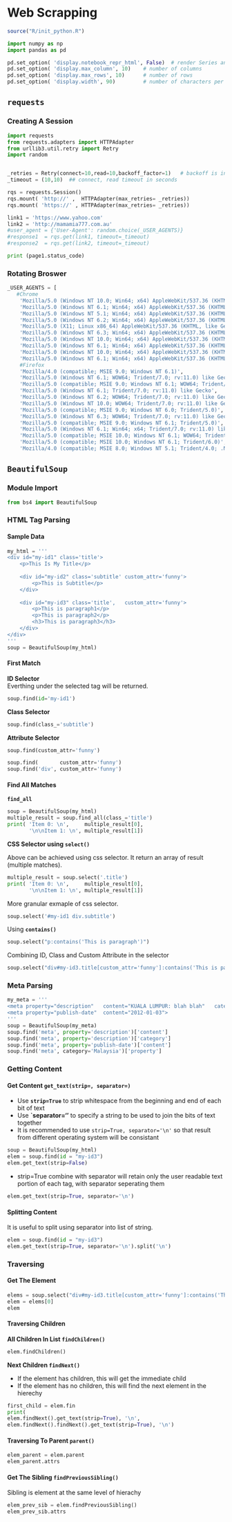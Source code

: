 # Web Scrapping

```r
source("R/init_python.R")
```

```python
import numpy as np
import pandas as pd

pd.set_option( 'display.notebook_repr_html', False)  # render Series and DataFrame as text, not HTML
pd.set_option( 'display.max_column', 10)    # number of columns
pd.set_option( 'display.max_rows', 10)      # number of rows
pd.set_option( 'display.width', 90)         # number of characters per row
```


## `requests`


### Creating A Session

```python
import requests
from requests.adapters import HTTPAdapter
from urllib3.util.retry import Retry
import random


_retries = Retry(connect=10,read=10,backoff_factor=1)   # backoff is incremental interval in seconds between retries
_timeout = (10,10)  ## connect, read timeout in seconds

rqs = requests.Session()
rqs.mount( 'http://' ,  HTTPAdapter(max_retries= _retries))
rqs.mount( 'https://' , HTTPAdapter(max_retries= _retries))
```


```python
link1 = 'https://www.yahoo.com'
link2 = 'http://mamamia777.com.au'
#user_agent = {'User-Agent': random.choice(_USER_AGENTS)}
#response1  = rqs.get(link1, timeout=_timeout)
#response2  = rqs.get(link2, timeout=_timeout)  
```


```python
print (page1.status_code)
```

### Rotating Broswer

```python
_USER_AGENTS = [
   #Chrome
    'Mozilla/5.0 (Windows NT 10.0; Win64; x64) AppleWebKit/537.36 (KHTML, like Gecko) Chrome/60.0.3112.113 Safari/537.36',
    'Mozilla/5.0 (Windows NT 6.1; Win64; x64) AppleWebKit/537.36 (KHTML, like Gecko) Chrome/60.0.3112.90 Safari/537.36',
    'Mozilla/5.0 (Windows NT 5.1; Win64; x64) AppleWebKit/537.36 (KHTML, like Gecko) Chrome/60.0.3112.90 Safari/537.36',
    'Mozilla/5.0 (Windows NT 6.2; Win64; x64) AppleWebKit/537.36 (KHTML, like Gecko) Chrome/60.0.3112.90 Safari/537.36',
    'Mozilla/5.0 (X11; Linux x86_64) AppleWebKit/537.36 (KHTML, like Gecko) Chrome/44.0.2403.157 Safari/537.36',
    'Mozilla/5.0 (Windows NT 6.3; Win64; x64) AppleWebKit/537.36 (KHTML, like Gecko) Chrome/60.0.3112.113 Safari/537.36',
    'Mozilla/5.0 (Windows NT 10.0; Win64; x64) AppleWebKit/537.36 (KHTML, like Gecko) Chrome/57.0.2987.133 Safari/537.36',
    'Mozilla/5.0 (Windows NT 6.1; Win64; x64) AppleWebKit/537.36 (KHTML, like Gecko) Chrome/57.0.2987.133 Safari/537.36',
    'Mozilla/5.0 (Windows NT 10.0; Win64; x64) AppleWebKit/537.36 (KHTML, like Gecko) Chrome/55.0.2883.87 Safari/537.36',
    'Mozilla/5.0 (Windows NT 6.1; Win64; x64) AppleWebKit/537.36 (KHTML, like Gecko) Chrome/55.0.2883.87 Safari/537.36',
    #Firefox
    'Mozilla/4.0 (compatible; MSIE 9.0; Windows NT 6.1)',
    'Mozilla/5.0 (Windows NT 6.1; WOW64; Trident/7.0; rv:11.0) like Gecko',
    'Mozilla/5.0 (compatible; MSIE 9.0; Windows NT 6.1; WOW64; Trident/5.0)',
    'Mozilla/5.0 (Windows NT 6.1; Trident/7.0; rv:11.0) like Gecko',
    'Mozilla/5.0 (Windows NT 6.2; WOW64; Trident/7.0; rv:11.0) like Gecko',
    'Mozilla/5.0 (Windows NT 10.0; WOW64; Trident/7.0; rv:11.0) like Gecko',
    'Mozilla/5.0 (compatible; MSIE 9.0; Windows NT 6.0; Trident/5.0)',
    'Mozilla/5.0 (Windows NT 6.3; WOW64; Trident/7.0; rv:11.0) like Gecko',
    'Mozilla/5.0 (compatible; MSIE 9.0; Windows NT 6.1; Trident/5.0)',
    'Mozilla/5.0 (Windows NT 6.1; Win64; x64; Trident/7.0; rv:11.0) like Gecko',
    'Mozilla/5.0 (compatible; MSIE 10.0; Windows NT 6.1; WOW64; Trident/6.0)',
    'Mozilla/5.0 (compatible; MSIE 10.0; Windows NT 6.1; Trident/6.0)',
    'Mozilla/4.0 (compatible; MSIE 8.0; Windows NT 5.1; Trident/4.0; .NET CLR 2.0.50727; .NET CLR 3.0.4506.2152; .NET CLR 3.5.30729)']
```


## `BeautifulSoup`

### Module Import

```python
from bs4 import BeautifulSoup
```

### HTML Tag Parsing 

#### Sample Data

```python
my_html = '''
<div id="my-id1" class='title'> 
    <p>This Is My Title</p>
    
    <div id="my-id2" class='subtitle' custom_attr='funny'>
        <p>This is Subtitle</p>
    </div>
    
    <div id="my-id3" class='title',   custom_attr='funny'>
        <p>This is paragraph1</p>
        <p>This is paragraph2</p>
        <h3>This is paragraph3</h3>
    </div>
</div>
'''
soup = BeautifulSoup(my_html)
```

#### First Match

**ID Selector**  
Everthing under the selected tag will be returned.

```python
soup.find(id='my-id1')
```

**Class Selector**

```python
soup.find(class_='subtitle')
```

**Attribute Selector**

```python
soup.find(custom_attr='funny')
```

```python
soup.find(       custom_attr='funny')
soup.find('div', custom_attr='funny')
```


#### Find All Matches

**`find_all`**  

```python
soup = BeautifulSoup(my_html)
multiple_result = soup.find_all(class_='title')
print( 'Item 0: \n',     multiple_result[0],
       '\n\nItem 1: \n', multiple_result[1])
```

**CSS Selector using `select()`**  

Above can be achieved using css selector. It return an array of result (multiple matches).

```python
multiple_result = soup.select('.title')
print( 'Item 0: \n',     multiple_result[0],
       '\n\nItem 1: \n', multiple_result[1])
```

More granular exmaple of css selector.

```python
soup.select('#my-id1 div.subtitle')
```

Using **`contains()`**

```python
soup.select("p:contains('This is paragraph')")
```
Combining ID, Class and Custom Attribute in the selector

```python
soup.select("div#my-id3.title[custom_attr='funny']:contains('This is paragraph')")
```

### Meta Parsing

```python
my_meta = '''
<meta property="description"   content="KUALA LUMPUR: blah blah"   category="Malaysia">
<meta property="publish-date"  content="2012-01-03">
'''
soup = BeautifulSoup(my_meta)
soup.find('meta', property='description')['content']
soup.find('meta', property='description')['category']
soup.find('meta', property='publish-date')['content']
soup.find('meta', category='Malaysia')['property']
```

### Getting Content 

#### Get Content `get_text(strip=, separator=)`

- Use **`strip=True`** to strip whitespace from the beginning and end of each bit of text  
- Use **`separator='\n'** to specify a string to be used to join the bits of text together
- It is recommended to use `strip=True, separator='\n'` so that result from different operating system will be consistant  

```python
soup = BeautifulSoup(my_html)
elem = soup.find(id = "my-id3")
elem.get_text(strip=False)
```

- strip=True combine with separator will retain only the user readable text portion of each tag, with separator seperating them

```python
elem.get_text(strip=True, separator='\n')
```

#### Splitting Content

It is useful to split using separator into list of string.

```python
elem = soup.find(id = "my-id3")
elem.get_text(strip=True, separator='\n').split('\n')
```

### Traversing

#### Get The Element

```python
elems = soup.select("div#my-id3.title[custom_attr='funny']:contains('This is paragraph')")
elem = elems[0]
elem
```

#### Traversing Children

**All Children In List  `findChildren()`**

```python
elem.findChildren()
```

**Next Children `findNext()`**  

- If the element has children, this will get the immediate child  
- If the element has no children, this will find the next element in the hierechy  

```python
first_child = elem.fin
print( 
elem.findNext().get_text(strip=True), '\n', 
elem.findNext().findNext().get_text(strip=True), '\n')
```

#### Traversing To Parent `parent()`

```python
elem_parent = elem.parent
elem_parent.attrs
```

#### Get The Sibling `findPreviousSibling()`

Sibling is element at the same level of hierachy

```python
elem_prev_sib = elem.findPreviousSibling()
elem_prev_sib.attrs
```


